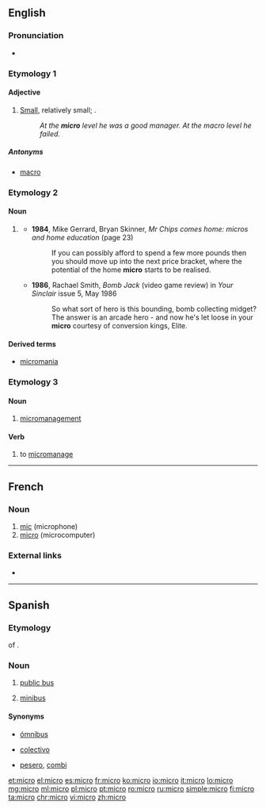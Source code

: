 {{also|Micro|micro-|micrô}}
==English==

===Pronunciation===
* {{a|US}} {{IPA|/ˈmaɪ.kɹoʊ/|lang=en}}

===Etymology 1===

====Adjective====
{{en-adj}}

# [[small|Small]], relatively small; {{non-gloss definition|used to contrast levels of the noun modified}}.
#: ''At the '''micro''' level he was a good manager. At the macro level he failed.''

=====Antonyms=====
* [[macro]]

===Etymology 2===

====Noun====
{{en-noun}}

# {{label|en|computing|dated}} {{form of|short form|microcomputer|lang=en}}
#* '''1984''', Mike Gerrard, Bryan Skinner, ''Mr Chips comes home: micros and home education'' (page 23)
#*: If you can possibly afford to spend a few more pounds then you should move up into the next price bracket, where the potential of the home '''micro''' starts to be realised.
#* '''1986''', Rachael Smith, ''Bomb Jack'' (video game review) in ''Your Sinclair'' issue 5, May 1986
#*: So what sort of hero is this bounding, bomb collecting midget? The answer is an arcade hero - and now he's let loose in your '''micro''' courtesy of conversion kings, Elite.

====Derived terms====
* [[micromania]]

===Etymology 3===

====Noun====
{{en-noun|-}}

# {{lb|en|gaming slang}} [[micromanagement]]

====Verb====
{{en-verb|pres_3sg2=microes}}

# {{lb|en|gaming slang}} to [[micromanage]]

----

==French==

===Noun===
{{fr-noun|m}}

# [[mic]] (microphone)
# [[micro#English|micro]] (microcomputer)

===External links===
* {{R:TLFi}}

----

==Spanish==

===Etymology===
{{l|en|apocope|Apocope}} of {{m|es|microbús}}.

===Noun===
{{es-noun|m}}

# {{label|es|Chile|Argentina}} [[w:transit bus|public bus]]
# {{label|es|Mexico}} [[minibus]]

====Synonyms====
* [[ómnibus]]
* {{sense|Argentina}} [[colectivo]]
* {{sense|Mexico}} [[pesero]], [[combi]]

[[et:micro]]
[[el:micro]]
[[es:micro]]
[[fr:micro]]
[[ko:micro]]
[[io:micro]]
[[it:micro]]
[[lo:micro]]
[[mg:micro]]
[[ml:micro]]
[[pl:micro]]
[[pt:micro]]
[[ro:micro]]
[[ru:micro]]
[[simple:micro]]
[[fi:micro]]
[[ta:micro]]
[[chr:micro]]
[[vi:micro]]
[[zh:micro]]